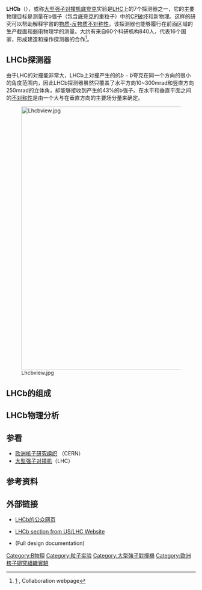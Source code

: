 {{大型强子对撞機}}
'''LHCb'''（{{lang-en|'''Large Hadron Collider beauty'''}}），或称[[大型强子对撞机|大型强子对撞机]][[底夸克|底夸克]]实验是[[LHC|LHC]]上的7个探测器之一，它的主要物理目标是测量在b强子（包含[[底夸克|底夸克]]的重粒子）中的[[CP破坏|CP破坏]]和新物理。这样的研究可以帮助解释宇宙的[[重子不对称性|物质-反物质不对称性]]。该探测器也能够履行在前面区域的生产截面和[[电弱相互作用|弱电]]物理学的测量。大约有来自60个科研机构840人，代表16个国家，形成建造和操作探测器的合作<ref>[http://lhcb.cern.ch] {{Wayback|url=http://lhcb.cern.ch/ |date=20010206032105 }}, Collaboration webpage</ref>。

== LHCb探测器 ==
由于LHC的对撞能非常大，LHCb上对撞产生的的<math>b-\bar{b}</math>夸克在同一个方向的很小的角度范围内，因此LHCb探测器虽然只覆盖了水平方向10~300mrad和竖直方向250mrad的立体角，却能够接收到产生的43%的b强子。在水平和垂直平面之间的[[不对称性|不对称性]]是由一个大{{le|偶极磁体|Dipole magnet}}与在垂直方向的主要场分量来确定。

[[Image:Lhcbview.jpg|700px]]

== LHCb的组成 ==

== LHCb物理分析 ==

== 参看 ==
* [[欧洲核子研究组织|欧洲核子研究组织]] （CERN）
* [[大型强子对撞机|大型强子对撞机]]（LHC）

== 参考资料 ==
{{reflist}}

== 外部链接 ==
*{{En}}[http://lhcb-public.web.cern.ch/lhcb-public/ LHCb的公众网页]{{Wayback|url=http://lhcb-public.web.cern.ch/lhcb-public/ |date=20130429113213 }}
*[https://web.archive.org/web/20110603104602/http://www.uslhc.us/What_is_the_LHC/Experiments/LHCb LHCb section from US/LHC Website]
* {{cite journal
 |author=A. Augusto Alves Jr. ''et al.'' (LHCb Collaboration)
 |year=2008
 |title=The LHCb Detector at the LHC
 |url=http://www.iop.org/EJ/journal/-page=extra.lhc/jinst
 |journal=[[Journal_of_Instrumentation|Journal of Instrumentation]]
 |volume=3 |pages=S08005
 |doi=10.1088/1748-0221/3/08/S08005
}} (Full design documentation)
{{CERN}}

[[Category:B物理|Category:B物理]]
[[Category:粒子实验|Category:粒子实验]]
[[Category:大型強子對撞機|Category:大型強子對撞機]]
[[Category:歐洲核子研究組織實驗|Category:歐洲核子研究組織實驗]]
